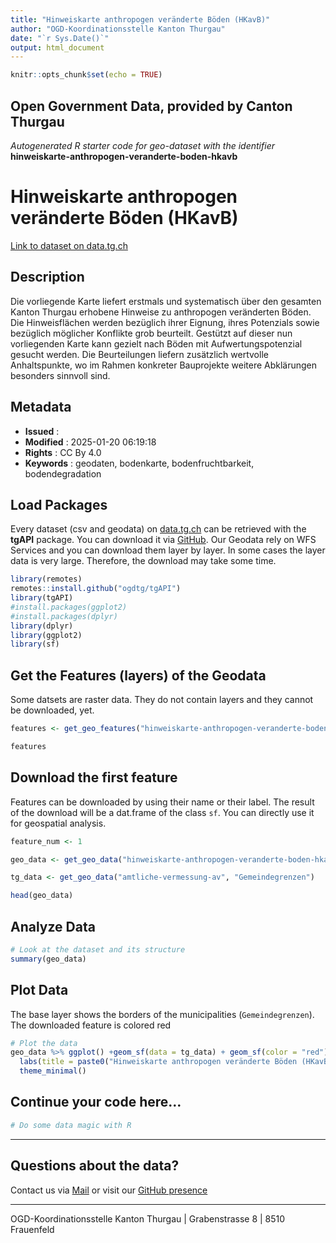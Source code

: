 ```yaml
---
title: "Hinweiskarte anthropogen veränderte Böden (HKavB)"
author: "OGD-Koordinationsstelle Kanton Thurgau"
date: "`r Sys.Date()`"
output: html_document
---
```


```r
knitr::opts_chunk$set(echo = TRUE)
```

## Open Government Data, provided by **Canton Thurgau**
*Autogenerated R starter code for geo-dataset with the identifier* **hinweiskarte-anthropogen-veranderte-boden-hkavb**


# **Hinweiskarte anthropogen veränderte Böden (HKavB)**

[Link to dataset on data.tg.ch](https://data.tg.ch/explore/dataset/hinweiskarte-anthropogen-veranderte-boden-hkavb/information/)

## Description

Die vorliegende Karte liefert erstmals und systematisch über den gesamten Kanton Thurgau erhobene Hinweise zu anthropogen veränderten Böden. Die Hinweisflächen werden bezüglich ihrer Eignung, ihres Potenzials sowie bezüglich möglicher Konflikte grob beurteilt. Gestützt auf dieser nun vorliegenden Karte kann gezielt nach Böden mit Aufwertungspotenzial gesucht werden. Die Beurteilungen liefern zusätzlich wertvolle Anhaltspunkte, wo im Rahmen konkreter Bauprojekte weitere Abklärungen besonders sinnvoll sind.

## Metadata

- **Issued**                   : 
- **Modified**                 : 2025-01-20 06:19:18
- **Rights**                   : CC By 4.0
- **Keywords**                 : geodaten, bodenkarte, bodenfruchtbarkeit, bodendegradation

## Load Packages

Every dataset (csv and geodata) on [data.tg.ch](https://data.tg.ch/pages/start/) can be retrieved with the **tgAPI** package. You can download it via [GitHub](https://github.com/ogdtg/tgAPI). Our Geodata rely on WFS Services and you can download them layer by layer. In some cases the layer data is very large. Therefore, the download may take some time.

```r
library(remotes)
remotes::install.github("ogdtg/tgAPI")
library(tgAPI)
#install.packages(ggplot2)
#install.packages(dplyr)
library(dplyr)
library(ggplot2)
library(sf)

```


## Get the Features (layers) of the Geodata

Some datsets are raster data. They do not contain layers and they cannot be downloaded, yet.

```r
features <- get_geo_features("hinweiskarte-anthropogen-veranderte-boden-hkavb")

features
```


## Download the first feature

Features can be downloaded by using their name or their label. The result of the download will be a dat.frame of the class `sf`. You can directly use it for geospatial analysis.

```r

feature_num <- 1

geo_data <- get_geo_data("hinweiskarte-anthropogen-veranderte-boden-hkavb",features$name[feature_num])

tg_data <- get_geo_data("amtliche-vermessung-av", "Gemeindegrenzen")

head(geo_data)
```


## Analyze Data

```r

# Look at the dataset and its structure
summary(geo_data)

```


## Plot Data

The base layer shows the borders of the municipalities (`Gemeindegrenzen`). The downloaded feature is colored red

```r

# Plot the data
geo_data %>% ggplot() +geom_sf(data = tg_data) + geom_sf(color = "red") +
  labs(title = paste0("Hinweiskarte anthropogen veränderte Böden (HKavB): ",features$title[feature_num])) +
  theme_minimal()

```


## Continue your code here...


```r
# Do some data magic with R
```

------------------------------------------------------------------------

## Questions about the data?

Contact us via [Mail](mailto:ogd@tg.ch) or visit our [GitHub presence](https://github.com/ogdtg)


------------------------------------------------------------------------

OGD-Koordinationsstelle Kanton Thurgau | Grabenstrasse 8 | 8510 Frauenfeld
